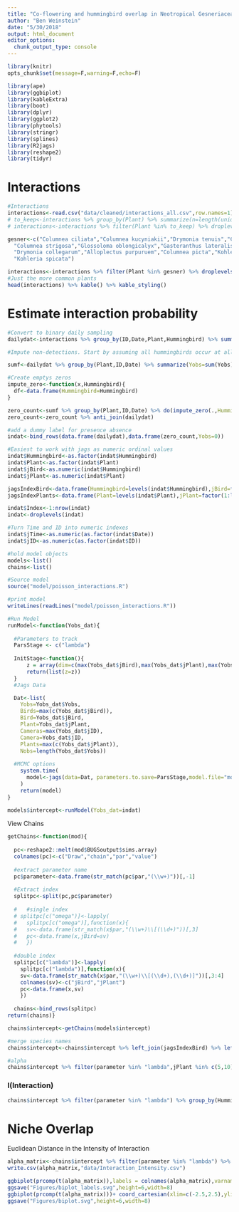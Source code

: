 ```yaml
---
title: "Co-flowering and hummingbird overlap in Neotropical Gesneriaceae: Phylogeny and Interactions"
author: "Ben Weinstein"
date: "5/30/2018"
output: html_document
editor_options: 
  chunk_output_type: console
---
```


```r
library(knitr)
opts_chunk$set(message=F,warning=F,echo=F)

library(ape)
library(ggbiplot)
library(kableExtra)
library(boot)
library(dplyr)
library(ggplot2)
library(phytools)
library(stringr)
library(splines)
library(R2jags)
library(reshape2)
library(tidyr)
```

# Interactions

```r
#Interactions
interactions<-read.csv("data/cleaned/interactions_all.csv",row.names=1)
# to_keep<-interactions %>% group_by(Plant) %>% summarize(n=length(unique(ID))) %>% arrange(n) %>% filter(n>3) %>% .$Plant
# interactions<-interactions %>% filter(Plant %in% to_keep) %>% droplevels()

gesner<-c("Columnea ciliata","Columnea kucyniakii","Drymonia tenuis","Columnea mastersonii","Gasteranthus quitensis","Drymonia teuscheri",
  "Columnea strigosa","Glossoloma oblongicalyx","Gasteranthus lateralis","Kohleria affinis","Besleria solanoides","Drymonia brochidodroma",
  "Drymonia collegarum","Alloplectus purpuruem","Columnea picta","Kohleria villosa","Columnea medicinalis","Glossoloma purpureum",
  "Kohleria spicata")

interactions<-interactions %>% filter(Plant %in% gesner) %>% droplevels()
#Just the more common plants
head(interactions) %>% kable() %>% kable_styling()
```

# Estimate interaction probability

```r
#Convert to binary daily sampling
dailydat<-interactions %>% group_by(ID,Date,Plant,Hummingbird) %>% summarize(Yobs=n())

#Impute non-detections. Start by assuming all hummingbirds occur at all elevations (can be relaxed)

sumf<-dailydat %>% group_by(Plant,ID,Date) %>% summarize(Yobs=sum(Yobs))

#Create emptys zeros
impute_zero<-function(x,Hummingbird){
  df<-data.frame(Hummingbird=Hummingbird)
}

zero_count<-sumf %>% group_by(Plant,ID,Date) %>% do(impute_zero(.,Hummingbird=levels(dailydat$Hummingbird)))
zero_count<-zero_count %>% anti_join(dailydat)

#add a dummy label for presence absence
indat<-bind_rows(data.frame(dailydat),data.frame(zero_count,Yobs=0))
```

```r
#Easiest to work with jags as numeric ordinal values
indat$Hummingbird<-as.factor(indat$Hummingbird)
indat$Plant<-as.factor(indat$Plant)
indat$jBird<-as.numeric(indat$Hummingbird)
indat$jPlant<-as.numeric(indat$Plant)

jagsIndexBird<-data.frame(Hummingbird=levels(indat$Hummingbird),jBird=factor(1:length(levels(indat$Hummingbird))))
jagsIndexPlants<-data.frame(Plant=levels(indat$Plant),jPlant=factor(1:length(levels(indat$Plant))))

indat$Index<-1:nrow(indat)
indat<-droplevels(indat)

#Turn Time and ID into numeric indexes
indat$jTime<-as.numeric(as.factor(indat$Date))
indat$jID<-as.numeric(as.factor(indat$ID))

```

```r
#hold model objects
models<-list()
chains<-list()
```

```r
#Source model
source("model/poisson_interactions.R")

#print model
writeLines(readLines("model/poisson_interactions.R"))

#Run Model
runModel<-function(Yobs_dat){
  
  #Parameters to track
  ParsStage <- c("lambda")
  
  InitStage<-function(){
      z = array(dim=c(max(Yobs_dat$jBird),max(Yobs_dat$jPlant),max(Yobs_dat$jID)),data=max(Yobs_dat$Yobs)+1)
      return(list(z=z))
  }
  #Jags Data

  Dat<-list(
    Yobs=Yobs_dat$Yobs,
    Birds=max(c(Yobs_dat$jBird)),
    Bird=Yobs_dat$jBird,
    Plant=Yobs_dat$jPlant,
    Cameras=max(Yobs_dat$jID),
    Camera=Yobs_dat$jID,
    Plants=max(c(Yobs_dat$jPlant)),
    Nobs=length(Yobs_dat$Yobs))
  
  #MCMC options
    system.time(
      model<-jags(data=Dat, parameters.to.save=ParsStage,model.file="model/poisson_interactions.jags",n.thin=2,n.iter=5000,n.burnin=4000,inits=InitStage,n.chains=2,DIC=F)
    )
    return(model)
}

models$intercept<-runModel(Yobs_dat=indat)
```

View Chains

```r
getChains<-function(mod){
  
  pc<-reshape2::melt(mod$BUGSoutput$sims.array)
  colnames(pc)<-c("Draw","chain","par","value")
  
  #extract parameter name
  pc$parameter<-data.frame(str_match(pc$par,"(\\w+)"))[,-1]
  
  #Extract index
  splitpc<-split(pc,pc$parameter)
  
  #   #single index
  # splitpc[c("omega")]<-lapply(
  #   splitpc[c("omega")],function(x){
  #   sv<-data.frame(str_match(x$par,"(\\w+)\\[(\\d+)"))[,3]
  #   pc<-data.frame(x,jBird=sv)
  #   })
  
  #double index
  splitpc[c("lambda")]<-lapply(
    splitpc[c("lambda")],function(x){
    sv<-data.frame(str_match(x$par,"(\\w+)\\[(\\d+),(\\d+)]"))[,3:4]
    colnames(sv)<-c("jBird","jPlant")
    pc<-data.frame(x,sv)
    })
  
  chains<-bind_rows(splitpc)
return(chains)}
```

```r
chains$intercept<-getChains(models$intercept)

#merge species names
chains$intercept<-chains$intercept %>% left_join(jagsIndexBird) %>% left_join(jagsIndexPlants)

#alpha
chains$intercept %>% filter(parameter %in% "lambda",jPlant %in% c(5,10)) %>% ggplot(.,aes(x=value,fill=Plant)) + geom_histogram() + facet_wrap(~Hummingbird,scales="free")
```

### I(Interaction)

```r
chains$intercept %>% filter(parameter %in% "lambda") %>% group_by(Hummingbird,Plant) %>% summarize(n=mean(value)) %>% ggplot(.,aes(fill=n,x=Plant,y=Hummingbird)) + geom_tile() + theme(axis.text.x = element_text(angle=-90)) + labs(fill="P(Interaction)") + scale_fill_gradient2(low="white",mid="blue",high="Red",midpoint=1,limits=c(0,3))
```

# Niche Overlap

Euclidean Distance in the Intensity of Interaction

```r
alpha_matrix<-chains$intercept %>% filter(parameter %in% "lambda") %>% group_by(Hummingbird,Plant) %>% summarize(n=mean(value)) %>% acast(Hummingbird~Plant)
write.csv(alpha_matrix,"data/Interaction_Intensity.csv")
```

```r
ggbiplot(prcomp(t(alpha_matrix)),labels = colnames(alpha_matrix),varname.size = 2) + coord_cartesian(xlim=c(-2.5,2.5),ylim=c(-2.5,2.5))
ggsave("Figures/biplot_labels.svg",height=6,width=8)
ggbiplot(prcomp(t(alpha_matrix)))+ coord_cartesian(xlim=c(-2.5,2.5),ylim=c(-2.5,2.5))
ggsave("Figures/biplot.svg",height=6,width=8)
```
